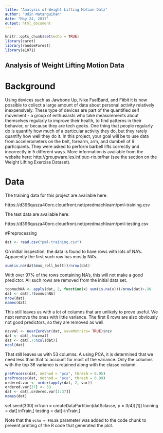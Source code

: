 ---
title: "Analysis of Weight Lifting Motion Data"
author: "Odin Matanguihan"
date: "May 24, 2017"
output: html_document
---

```{r setup, include=FALSE}
knitr::opts_chunk$set(echo = TRUE)
library(caret)
library(randomForest)
library(e1071)
```

## Analysis of Weight Lifting Motion Data

# Background

Using devices such as Jawbone Up, Nike FuelBand, and Fitbit it is now possible to collect a large amount of data about personal activity relatively inexpensively. These type of devices are part of the quantified self movement - a group of enthusiasts who take measurements about themselves regularly to improve their health, to find patterns in their behavior, or because they are tech geeks. One thing that people regularly do is quantify how much of a particular activity they do, but they rarely quantify how well they do it. In this project, your goal will be to use data from accelerometers on the belt, forearm, arm, and dumbell of 6 participants. They were asked to perform barbell lifts correctly and incorrectly in 5 different ways. More information is available from the website here: http://groupware.les.inf.puc-rio.br/har (see the section on the Weight Lifting Exercise Dataset).

# Data

The training data for this project are available here:

https://d396qusza40orc.cloudfront.net/predmachlearn/pml-training.csv

The test data are available here:

https://d396qusza40orc.cloudfront.net/predmachlearn/pml-testing.csv

#Preprocessing

```{r}

dat <- read.csv("pml-training.csv")

```

On initial inspection, the data is found to have rows with lots of NA's.  Apparently the first such row has mostly NA's.

```{r}
sum(is.na(dat$max_roll_belt))/nrow(dat)
```

With over 97% of the rows containing NA's, this will not make a good predictor.  All such rows are removed from the initial data set.

```{r}
toomuchNA <- apply(dat, 2, function(x) sum(is.na(x)))/nrow(dat)>.96
dat <- dat[,!toomuchNA]
nrow(dat)
names(dat)
```

This still leaves us with a lot of columns that are unlikely to prove useful.  We next remove the ones with little variance.  The first 6 rows are also obviously not good predictors, so they are removed as well.

```{r}
nzvval <- nearZeroVar(dat, saveMetrics= TRUE)$nzv
dat <- dat[,!nzvval]
dat <- dat[,7:ncol(dat)]
ncol(dat)
```

That still leaves us with 53 columns.  A using PCA, it is determined that we need less than that to account for most of the variance.  Only the columns with the top 36 variance is retained along with the classe column.

```{r}
preProcess(dat, method = "pca", thresh = 0.95)
preProcess(dat, method = "pca", thresh = 0.99)
ordered.var <- order(apply(dat, 2, var))
ordered.var[37] <- 53
dat <- dat[,ordered.var[1:37]]
names(dat)
```


set.seed(300)
inTrain = createDataPartition(dat$classe, p = 3/4)[[1]]
training = dat[ inTrain,]
testing = dat[-inTrain,]












Note that the `echo = FALSE` parameter was added to the code chunk to prevent printing of the R code that generated the plot.

